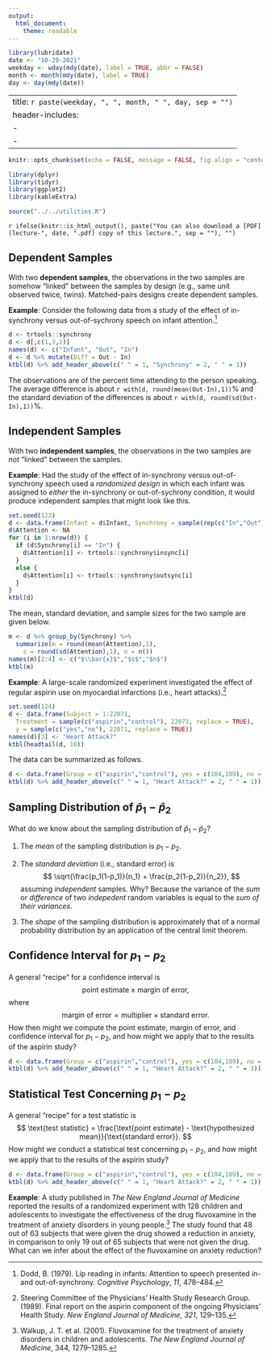 ```yaml
---
output:
  html_document:
    theme: readable
---
```


```r
library(lubridate)
date <- "10-29-2021"
weekday <- wday(mdy(date), label = TRUE, abbr = FALSE)
month <- month(mdy(date), label = TRUE)
day <- day(mdy(date))
```

---
title: `r paste(weekday, ", ", month, " ", day, sep = "")`
header-includes:
  - \usepackage{array}
  - \usepackage{booktabs}
---

```r
knitr::opts_chunk$set(echo = FALSE, message = FALSE, fig.align = "center", out.width = "100%", fig.width = 9, cache = TRUE, dev = ifelse(knitr::is_html_output(), "png", "pdf"))
```

```r
library(dplyr)
library(tidyr)
library(ggplot2)
library(kableExtra)
```

```r
source("../../utilities.R")
```

`r ifelse(knitr::is_html_output(), paste("You can also download a [PDF](lecture-", date, ".pdf) copy of this lecture.", sep = ""), "")`

## Dependent Samples

With two **dependent samples**, the observations in the two samples are somehow "linked" between the samples by design (e.g., same unit observed twice, twins). Matched-pairs designs create dependent samples.

**Example**: Consider the following data from a study of the effect of in-synchrony versus out-of-sychrony speech on infant attention.[^dodd]
```r
d <- trtools::synchrony
d <- d[,c(1,3,2)]
names(d) <- c("Infant", "Out", "In")
d <- d %>% mutate(Diff = Out - In)
ktbl(d) %>% add_header_above(c(" " = 1, "Synchrony" = 2, " " = 1))
```
The observations are of the percent time attending to the person speaking. The average difference is about `r with(d, round(mean(Out-In),1))`% and the standard deviation of the differences is about `r with(d, round(sd(Out-In),1))`%. 

[^dodd]: Dodd, B. (1979). Lip reading in infants: Attention to speech presented in- and out-of-synchrony. *Cognitive Psychology*, *11*, 478--484.

\pagebreak

## Independent Samples

With two **independent samples**, the observations in the two samples are *not* "linked" between the samples.

**Example**: Had the study of the effect of in-synchrony versus out-of-synchrony speech used a *randomized design* in which each infant was assigned to *either* the in-synchrony or out-of-sychrony condition, it would produce independent samples that might look like this.
```r
set.seed(123)
d <- data.frame(Infant = d$Infant, Synchrony = sample(rep(c("In","Out"), each = 6)))
d$Attention <- NA
for (i in 1:nrow(d)) {
  if (d$Synchrony[i] == "In") {
    d$Attention[i] <- trtools::synchrony$insync[i]
  }
  else {
    d$Attention[i] <- trtools::synchrony$outsync[i]
  }
}
ktbl(d)
```
The mean, standard deviation, and sample sizes for the two sample are given below.
```r
m <- d %>% group_by(Synchrony) %>% 
  summarize(m = round(mean(Attention),1), 
    s = round(sd(Attention),1), n = n())
names(m)[2:4] <- c("$\\bar{x}$","$s$","$n$")
ktbl(m)
```

\pagebreak

**Example**: A large-scale randomized experiment investigated the effect of regular aspirin use on myocardial infarctions (i.e., heart attacks).[^aspirin]
```r
set.seed(124)
d <- data.frame(Subject = 1:22071,
  Treatment = sample(c("aspirin","control"), 22071, replace = TRUE), 
  y = sample(c("yes","no"), 22071, replace = TRUE))
names(d)[3] <- "Heart Attack?"
ktbl(headtail(d, 10))
```
The data can be summarized as follows.
```r
d <- data.frame(Group = c("aspirin","control"), yes = c(104,189), no = c(10933,10845), Total = c(11034,11037))
ktbl(d) %>% add_header_above(c(" " = 1, "Heart Attack?" = 2, " " = 1))
```

[^aspirin]: Steering Committee of the Physicians' Health Study Research Group. (1989). Final report on the aspirin component of the ongoing Physicians' Health Study. *New England Journal of Medicine*, *321*, 129--135.

\pagebreak

## Sampling Distribution of $\hat{p}_1 - \hat{p}_2$

What do we know about the sampling distribution of $\hat{p}_1 - \hat{p}_2$?

1. The *mean* of the sampling distribution is $p_1 - p_2$. 

2. The *standard deviation* (i.e., standard error) is 
$$
  \sqrt{\frac{p_1(1-p_1)}{n_1} + \frac{p_2(1-p_2)}{n_2}},
$$
assuming *independent* samples. Why? Because the variance of the *sum* or *difference* of two *indepedent* random variables is equal to the *sum of their variances*.

3. The *shape* of the sampling distribution is approximately that of a normal probability distribution by an application of the central limit theorem. 

\pagebreak

## Confidence Interval for $p_1-p_2$

A general "recipe" for a confidence interval is
$$
\text{point estimate} \pm \text{margin of error},
$$
where
$$
\text{margin of error} = \text{multiplier} \times \text{standard error}. 
$$
How then might we compute the point estimate, margin of error, and confidence interval for $p_1-p_2$, and how might we apply that to the results of the aspirin study?
```r
d <- data.frame(Group = c("aspirin","control"), yes = c(104,189), no = c(10933,10845), Total = c(11034,11037))
ktbl(d) %>% add_header_above(c(" " = 1, "Heart Attack?" = 2, " " = 1))
```

\pagebreak

## Statistical Test Concerning $p_1-p_2$

A general "recipe" for a test statistic is
$$
\text{test statistic} = \frac{\text{point estimate} - \text{hypothesized mean}}{\text{standard error}}.
$$
How might we conduct a statistical test concerning $p_1-p_2$, and how might we apply that to the results of the aspirin study?
```r
d <- data.frame(Group = c("aspirin","control"), yes = c(104,189), no = c(10933,10845), Total = c(11034,11037))
ktbl(d) %>% add_header_above(c(" " = 1, "Heart Attack?" = 2, " " = 1))
```

\pagebreak

**Example**: A study published in *The New England Journal of Medicine* reported the results of a randomized experiment with 128 children and adolescents to investigate the effectiveness of the drug fluvoxamine in the treatment of anxiety disorders in young people.[^walkup] The study found that 48 out of 63 subjects that were given the drug showed a reduction in anxiety, in comparison to only 19 out of 65 subjects that were not given the drug. What can we infer about the effect of the fluvoxamine on anxiety reduction? 

[^walkup]: Walkup, J. T. et al. (2001). Fluvoxamine for the treatment of anxiety disorders in children and adolescents. *The New England Journal of Medicine*, 344, 1279--1285.
